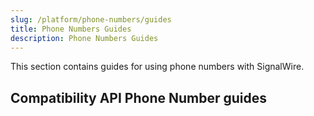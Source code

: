 ```yaml
---
slug: /platform/phone-numbers/guides
title: Phone Numbers Guides
description: Phone Numbers Guides
---
```


This section contains guides for using phone numbers with SignalWire.

<DocCardList />

## Compatibility API Phone Number guides


<GuidesListMirror href="/compatibility-api/guides/general/phone-numbers"/>